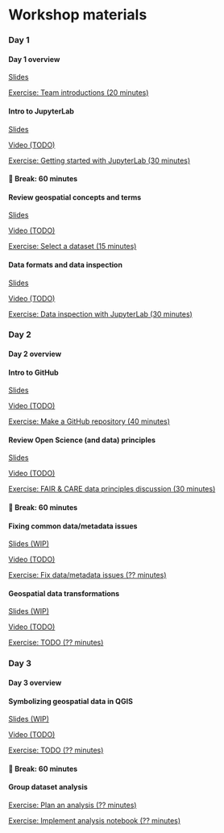 # Workshop materials

### Day 1

:::::: {.schedule-item .module}
#### Day 1 overview

::: {.module-resource .slides}
[Slides](slides/workshop-overview.qmd)
:::

::: {.module-resource .exercise}
[Exercise: Team introductions (20 minutes)](exercises/team-introductions.qmd)
:::
::::::


:::::: {.schedule-item .module}
#### Intro to JupyterLab

::: {.module-resource .slides}
[Slides](slides/intro-to-jupyterlab.qmd)
:::

::: {.module-resource .video}
[Video (TODO)](https://example.com)
:::

::: {.module-resource .exercise}
[Exercise: Getting started with JupyterLab (30 minutes)](exercises/getting-started-with-jupyterlab/index.qmd)
:::
::::::


::: {.schedule-item .break}
#### 🥪 Break: 60 minutes
:::


:::::: {.schedule-item .module}
#### Review geospatial concepts and terms

::: {.module-resource .slides}
[Slides](slides/geospatial-concepts-and-terms.qmd)
:::

::: {.module-resource .video}
[Video (TODO)](https://example.com)
:::

::: {.module-resource .exercise}
[Exercise: Select a dataset (15 minutes)](exercises/select-a-dataset.qmd)
:::
::::::


:::::: {.schedule-item .module}
#### Data formats and data inspection

::: {.module-resource .slides}
[Slides](slides/data-formats-and-inspection.qmd)
:::

::: {.module-resource .video}
[Video (TODO)](https://example.com)
:::

::: {.module-resource .exercise}
[Exercise: Data inspection with JupyterLab (30 minutes)](exercises/data-inspection-with-jupyterlab.qmd)
:::
::::::


### Day 2

::: {.schedule-item .module}
#### Day 2 overview
:::


:::::: {.schedule-item .module}
#### Intro to GitHub

::: {.module-resource .slides}
[Slides](slides/intro-to-github.qmd)
:::

::: {.module-resource .video}
[Video (TODO)](https://example.com)
:::

::: {.module-resource .exercise}
[Exercise: Make a GitHub repository (40 minutes)](exercises/make-a-github-repo.qmd)
:::
::::::


:::::: {.schedule-item .module}
#### Review Open Science (and data) principles

::: {.module-resource .slides}
[Slides](slides/open-science-and-data.qmd)
:::

::: {.module-resource .video}
[Video (TODO)](https://example.com)
:::

::: {.module-resource .exercise}
[Exercise: FAIR & CARE data principles discussion (30 minutes)](exercises/fair-care.qmd)
:::
::::::


::: {.schedule-item .break}
#### 🥪 Break: 60 minutes
:::


:::::: {.schedule-item .module}
#### Fixing common data/metadata issues

::: {.module-resource .slides}
[Slides (WIP)](slides/fixing-common-data-metadata-issues.qmd)
:::

::: {.module-resource .video}
[Video (TODO)](https://example.com)
:::

::: {.module-resource .exercise}
[Exercise: Fix data/metadata issues (?? minutes)](exercises/fix-data-metadata-issues.qmd)
:::
::::::


:::::: {.schedule-item .module}
#### Geospatial data transformations

::: {.module-resource .slides}
[Slides (WIP)](slides/geospatial-data-transformations.qmd)
:::

::: {.module-resource .video}
[Video (TODO)](https://example.com)
:::

::: {.module-resource .exercise}
[Exercise: TODO (?? minutes)](exercises/?.qmd)
:::
::::::


### Day 3

::: {.schedule-item .module}
#### Day 3 overview
:::


:::::: {.schedule-item .module}
#### Symbolizing geospatial data in QGIS

::: {.module-resource .slides}
[Slides (WIP)](slides/symbology-with-qgis.qmd)
:::

::: {.module-resource .video}
[Video (TODO)](https://example.com)
:::

::: {.module-resource .exercise}
[Exercise: TODO (?? minutes)](exercises/?.qmd)
:::
::::::


::: {.schedule-item .break}
#### 🥪 Break: 60 minutes
:::


:::::: {.schedule-item .module}
#### Group dataset analysis

::: {.module-resource .exercise}
[Exercise: Plan an analysis (?? minutes)](exercises/dataset-analysis-plan.qmd)
:::

::: {.module-resource .exercise}
[Exercise: Implement analysis notebook (?? minutes)](exercises/dataset-analysis-notebook.qmd)
:::

::::::
